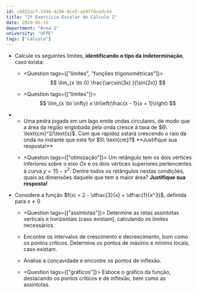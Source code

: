 ```yaml
---
id: cb022acf-544b-4c86-9ce5-aa9ffdcedc44
title: "2º Exercício Escolar de Cálculo 1"
date: 2019-05-16
department: "Área 2"
university: "UFPE"
tags: ["cálculo"]
---
```


- Calcule os seguintes limites, **identificando o tipo da indeterminação**, caso exista:

  - <Question tags={["limites", "funções trigonométricas"]}>
    $$
      \lim_{x \to 0} \frac{\arcsin(3x) }{\sin(2x)}
    $$
    </Question>

  - <Question tags={["limites"]}>
    $$
      \lim_{x \to \infty} x \ln\left(\frac{x - 1}{x + 1}\right)
    $$
    </Question>

-
  - <Question>
      Uma pedra jogada em um lago emite ondas circulares, de modo que a área da
      região englobada pela onda cresce á taxa de $6\ \text{cm}^2/\text{s}$. Com
      que rapidez estará crescendo o raio da onda no instante que este for $5\
      \text{cm}?$ **Justifique sua resposta!**
    </Question>

  - <Question tags={["otimização"]}>
      Um retângulo tem os dois vértices inferiores sobre o eixo $Ox$ e os dois
      vértices superiores pertencentes à curva $y = 15 - x^2.$ Dentre todos os
      retângulos nestas condições, quais as dimensões daquele que tem a maior
      área? **Justifique sua resposta!**
    </Question>

- Considere a função $f(x) = 2 - \dfrac{3}{x} + \dfrac{1}{x^3}$, definida para $x \neq 0$

  - <Question tags={["assíntotas"]}>
      Determine as retas assíntotas verticais e horizontais (caso existam),
      calculando os limites necessários.
    </Question>

  - <Question>
      Encontre os intervalos de crescimento e decrescimento, bom como os pontos
      críticos. Determine os pontos de máximo e mínimo locais, caso existam.
    </Question>

  - <Question>Analise a concavidade e encontre os pontos de inflexão.</Question>

  - <Question tags={["gráficos"]}>
      Esboce o gráfico da função, destacando os pontos críticos e de inflexão,
      bem como as assíntotas.
    </Question>
